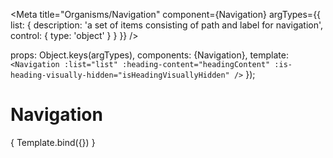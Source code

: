 
<Meta
  title="Organisms/Navigation"
  component={Navigation}
  argTypes={{
    list: {
      description: 'a set of items consisting of path and label for navigation',
      control: {
        type: 'object'
      }
    }
  }}
/>


  props: Object.keys(argTypes),
  components: {Navigation},
  template: `
    <Navigation
      :list="list"
      :heading-content="headingContent"
      :is-heading-visually-hidden="isHeadingVisuallyHidden"
    />
  `
});

# Navigation


<Canvas>
  <Story
    name="Navigation"
    args = {{
      list: [
        {path: `path1`, label: `링크1`}, {path: `path2`, label: `링크2`}
      ],
      headingContent: '메인 내비게이션',
      isHeadingVisuallyHidden: false
    }}
  >
    { Template.bind({}) }
  </Story>
</Canvas>

<ArgsTable story="Navigation" />